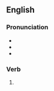 ==English==

===Pronunciation===
* {{IPA|/ˈpiːkɪŋ/|lang=en}}
* {{homophones|peaking|peeking|lang=en}}
* {{rhymes|iːkɪŋ|lang=en}}

===Verb===
{{head|en|verb form}}

# {{present participle of|pique|lang=en|nocat=1}}